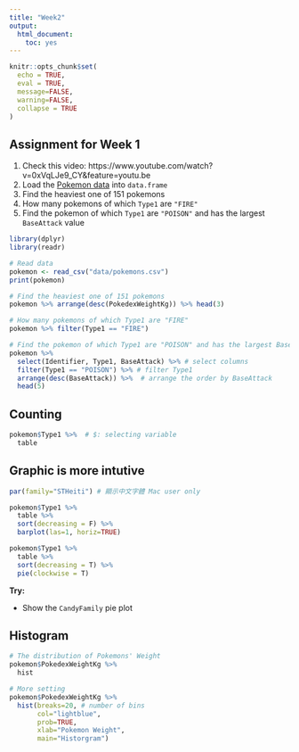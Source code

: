 ```yaml
---
title: "Week2"
output:
  html_document: 
    toc: yes
---
```



```r
knitr::opts_chunk$set(
  echo = TRUE,
  eval = TRUE,
  message=FALSE, 
  warning=FALSE,
  collapse = TRUE
)
```

## Assignment for Week 1

1. Check this video: https://www.youtube.com/watch?v=0xVqLJe9_CY&feature=youtu.be
2. Load the [Pokemon data](data/pokemons.csv) into `data.frame`
3. Find the heaviest one of 151 pokemons
4. How many pokemons of which `Type1` are `"FIRE"`
5. Find the pokemon of which `Type1` are `"POISON"` and has the largest `BaseAttack` value

```r
library(dplyr)
library(readr)

# Read data
pokemon <- read_csv("data/pokemons.csv")
print(pokemon)

# Find the heaviest one of 151 pokemons
pokemon %>% arrange(desc(PokedexWeightKg)) %>% head(3)

# How many pokemons of which Type1 are "FIRE"
pokemon %>% filter(Type1 == "FIRE")

# Find the pokemon of which Type1 are "POISON" and has the largest BaseAttack value
pokemon %>% 
  select(Identifier, Type1, BaseAttack) %>% # select columns
  filter(Type1 == "POISON") %>% # filter Type1
  arrange(desc(BaseAttack)) %>%  # arrange the order by BaseAttack
  head(5)
```

## Counting

```r
pokemon$Type1 %>%  # $: selecting variable
  table
```

## Graphic is more intutive

```r
par(family="STHeiti") # 顯示中文字體 Mac user only

pokemon$Type1 %>% 
  table %>% 
  sort(decreasing = F) %>% 
  barplot(las=1, horiz=TRUE)

pokemon$Type1 %>% 
  table %>% 
  sort(decreasing = T) %>% 
  pie(clockwise = T)
```

**Try:**

- Show the `CandyFamily` pie plot

## Histogram

```r
# The distribution of Pokemons' Weight
pokemon$PokedexWeightKg %>% 
  hist

# More setting
pokemon$PokedexWeightKg %>% 
  hist(breaks=20, # number of bins
       col="lightblue",
       prob=TRUE,
       xlab="Pokemon Weight",
       main="Historgram")
```



